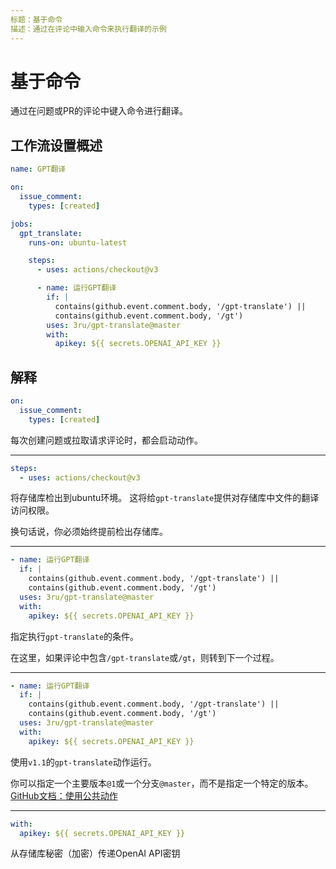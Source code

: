 ```yaml
---
标题：基于命令
描述：通过在评论中输入命令来执行翻译的示例
---
```


# 基于命令

通过在问题或PR的评论中键入命令进行翻译。

## 工作流设置概述

```yaml filename="gpt-translate.yml"
name: GPT翻译

on:
  issue_comment:
    types: [created]

jobs:
  gpt_translate:
    runs-on: ubuntu-latest

    steps:
      - uses: actions/checkout@v3

      - name: 运行GPT翻译
        if: |
          contains(github.event.comment.body, '/gpt-translate') ||
          contains(github.event.comment.body, '/gt')
        uses: 3ru/gpt-translate@master
        with:
          apikey: ${{ secrets.OPENAI_API_KEY }}
```

## 解释

```yaml {2-3}
on:
  issue_comment:
    types: [created]
```

每次创建问题或拉取请求评论时，都会启动动作。

---

```yaml {2}
steps:
  - uses: actions/checkout@v3
```

将存储库检出到ubuntu环境。
这将给`gpt-translate`提供对存储库中文件的翻译访问权限。

换句话说，你必须始终提前检出存储库。

---

```yaml {2-4}
- name: 运行GPT翻译
  if: |
    contains(github.event.comment.body, '/gpt-translate') ||
    contains(github.event.comment.body, '/gt')
  uses: 3ru/gpt-translate@master
  with:
    apikey: ${{ secrets.OPENAI_API_KEY }}
```

指定执行`gpt-translate`的条件。

在这里，如果评论中包含`/gpt-translate`或`/gt`，则转到下一个过程。

---

```yaml {5}
- name: 运行GPT翻译
  if: |
    contains(github.event.comment.body, '/gpt-translate') ||
    contains(github.event.comment.body, '/gt')
  uses: 3ru/gpt-translate@master
  with:
    apikey: ${{ secrets.OPENAI_API_KEY }}
```

使用`v1.1`的`gpt-translate`动作运行。

你可以指定一个主要版本`@1`或一个分支`@master`，而不是指定一个特定的版本。
[GitHub文档：使用公共动作](https://docs.github.com/en/actions/using-workflows/workflow-syntax-for-github-actions#example-using-a-public-action)

---

```yaml
with:
  apikey: ${{ secrets.OPENAI_API_KEY }}
```

从存储库秘密（加密）传递OpenAI API密钥